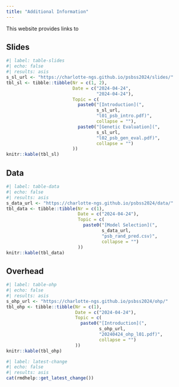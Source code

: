 ```yaml
---
title: "Additional Information"
---
```


This website provides links to 

## Slides

```r
#| label: table-slides
#| echo: false
#| results: asis
s_sl_url <- "https://charlotte-ngs.github.io/psbss2024/slides/"
tbl_sl <- tibble::tibble(Nr = c(1, 2),
                         Date = c("2024-04-24",
                                  "2024-04-24"),
                         Topic = c(
                           paste0("[Introduction](", 
                                  s_sl_url, 
                                  "l01_psb_intro.pdf)",
                                  collapse = ""),
                           paste0("[Genetic Evaluation](",
                                  s_sl_url,
                                  "l02_psb_gen_eval.pdf)",
                                  collapse = "")
                         ))
knitr::kable(tbl_sl)
```


## Data

```r
#| label: table-data
#| echo: false
#| results: asis
s_data_url <- "https://charlotte-ngs.github.io/psbss2024/data/"
tbl_data <- tibble::tibble(Nr = c(1),
                           Date = c("2024-04-24"),
                           Topic = c(
                             paste0("[Model Selection](",
                                    s_data_url,
                                    "psb_rand_pred.csv)",
                                    collapse = "")
                           ))
knitr::kable(tbl_data)
```



## Overhead

```r
#| label: table-ohp
#| echo: false
#| results: asis
s_ohp_url <- "https://charlotte-ngs.github.io/psbss2024/ohp/"
tbl_ohp <- tibble::tibble(Nr = c(1),
                          Date = c("2024-04-24"),
                          Topic = c(
                            paste0("[Introduction](",
                                   s_ohp_url,
                                   "20240424_ohp_l01.pdf)",
                                   collapse = "")
                          ))
knitr::kable(tbl_ohp)
```




```r
#| label: latest-change
#| echo: false
#| results: asis
cat(rmdhelp::get_latest_change())
```


